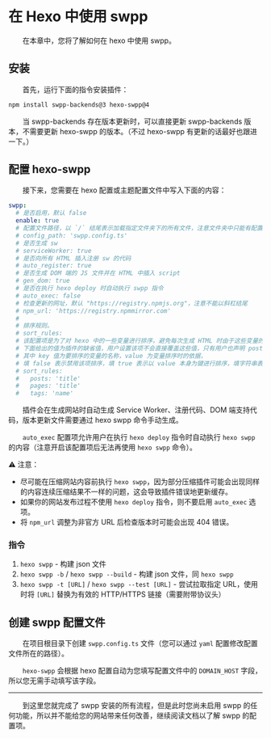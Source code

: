 # 在 Hexo 中使用 swpp

&emsp;&emsp;在本章中，您将了解如何在 hexo 中使用 swpp。

## 安装

&emsp;&emsp;首先，运行下面的指令安装插件：

```bash
npm install swpp-backends@3 hexo-swpp@4
```

&emsp;&emsp;当 swpp-backends 存在版本更新时，可以直接更新 swpp-backends 版本，不需要更新 hexo-swpp 的版本。（不过 hexo-swpp 有更新的话最好也跟进一下。）

## 配置 hexo-swpp

&emsp;&emsp;接下来，您需要在 hexo 配置或主题配置文件中写入下面的内容：

```yaml
swpp:
  # 是否启用，默认 false
  enable: true
  # 配置文件路径，以 `/` 结尾表示加载指定文件夹下的所有文件，注意文件夹中只能有配置文件，不能有其它文件及文件夹
  # config_path: 'swpp.config.ts'
  # 是否生成 sw
  # serviceWorker: true
  # 是否向所有 HTML 插入注册 sw 的代码
  # auto_register: true
  # 是否生成 DOM 端的 JS 文件并在 HTML 中插入 script
  # gen_dom: true
  # 是否在执行 hexo deploy 时自动执行 swpp 指令
  # auto_exec: false
  # 检查更新的网址，默认 "https://registry.npmjs.org"，注意不能以斜杠结尾
  # npm_url: 'https://registry.npmmirror.com'
  #
  # 排序规则。
  # sort_rules:
  # 该配置项是为了对 hexo 中的一些变量进行排序，避免每次生成 HTML 时由于这些变量的顺序变动导致生成结果不完全相同。
  # 下面给出的值为插件的缺省值，用户设置该项不会直接覆盖这些值，只有用户也声明 posts、pages 或 tags 时才会覆盖对应的值。
  # 其中 key 值为要排序的变量的名称，value 为变量排序时的依据，
  # 填 false 表示禁用该项排序，填 true 表示以 value 本身为键进行排序，填字符串表示以 value[tag] 为键进行排序。
  # sort_rules:
  #   posts: 'title'
  #   pages: 'title'
  #   tags: 'name'
```

&emsp;&emsp;插件会在生成网站时自动生成 Service Worker、注册代码、DOM 端支持代码，版本更新文件需要通过 hexo swpp 命令手动生成。

&emsp;&emsp;`auto_exec` 配置项允许用户在执行 `hexo deploy` 指令时自动执行 `hexo swpp` 的内容（注意开启该配置项后无法再使用 `hexo swpp` 命令）。

⚠ 注意：

+ 尽可能在压缩网站内容前执行 `hexo swpp`，因为部分压缩插件可能会出现同样的内容连续压缩结果不一样的问题，这会导致插件错误地更新缓存。
+ 如果你的网站发布过程不使用 `hexo deploy` 指令，则不要启用 `auto_exec` 选项。
+ 将 `npm_url` 调整为非官方 URL 后检查版本时可能会出现 404 错误。

### 指令

1. `hexo swpp` - 构建 json 文件
2. `hexo swpp -b` / `hexo swpp --build` - 构建 json 文件，同 `hexo swpp`
3. `hexo swpp -t [URL]` / `hexo swpp --test [URL]` - 尝试拉取指定 URL，使用时将 `[URL]` 替换为有效的 HTTP/HTTPS 链接（需要附带协议头）

## 创建 swpp 配置文件

&emsp;&emsp;在项目根目录下创建 `swpp.config.ts` 文件（您可以通过 `yaml` 配置修改配置文件所在的路径）。

&emsp;&emsp;`hexo-swpp` 会根据 hexo 配置自动为您填写配置文件中的 `DOMAIN_HOST` 字段，所以您无需手动填写该字段。

---

&emsp;&emsp;到这里您就完成了 swpp 安装的所有流程，但是此时您尚未启用 swpp 的任何功能，所以并不能给您的网站带来任何改善，继续阅读文档以了解 swpp 的配置项。